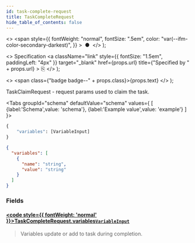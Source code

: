 ```yaml
---
id: task-complete-request
title: TaskCompleteRequest
hide_table_of_contents: false
---
```



  <>
    <span
      style={{
        fontWeight: "normal",
        fontSize: ".5em",
        color: "var(--ifm-color-secondary-darkest)",
      }}
    >
      &nbsp;●&nbsp;
    </span>
  </>
);

  <>
    Specification
    <a
      className="link"
      style={{ fontSize: "1.5em", paddingLeft: "4px" }}
      target="_blank"
      href={props.url}
      title={"Specified by " + props.url}
    >
      ⎘
    </a>
  </>
);

  <>
    <span class={"badge badge--" + props.class}>{props.text}</span>
  </>
);

TaskClaimRequest - request params used to claim the task.

<Tabs groupId="schema" defaultValue="schema" values={
[
{label:'Schema',value: 'schema'},
{label:'Example value',value: 'example'}
]
}>
<TabItem value='schema'>

```graphql
{
    "variables": [VariableInput]
}
```

</TabItem>

<TabItem value='example'>

```json
{
  "variables": [
    {
      "name": "string",
      "value": "string"
    }
  ]
}
```

</TabItem>
</Tabs>

### Fields

#### [<code style={{ fontWeight: 'normal' }}>TaskCompleteRequest.<b>variables</b></code>](#)<Bullet />[`VariableInput`](./variable-input.mdx) <Badge class="secondary" text="list"/>

> Variables update or add to task during completion.
